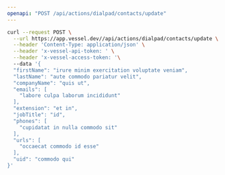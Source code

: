 ```yaml
---
openapi: "POST /api/actions/dialpad/contacts/update"
---
```


<RequestExample>

```bash Request
curl --request POST \
  --url https://app.vessel.dev//api/actions/dialpad/contacts/update \
  --header 'Content-Type: application/json' \
  --header 'x-vessel-api-token: ' \
  --header 'x-vessel-access-token: '\ 
  --data '{
  "firstName": "irure minim exercitation voluptate veniam",
  "lastName": "aute commodo pariatur velit",
  "companyName": "quis ut",
  "emails": [
    "labore culpa laborum incididunt"
  ],
  "extension": "et in",
  "jobTitle": "id",
  "phones": [
    "cupidatat in nulla commodo sit"
  ],
  "urls": [
    "occaecat commodo id esse"
  ],
  "uid": "commodo qui"
}'
```

</RequestExample>


      